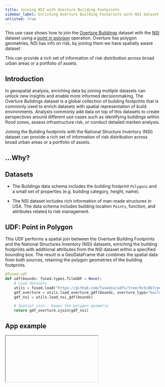 ```yaml
---
title: Joining NSI with Overture Building Footprints
sidebar_label: Enriching Overture Building Footprints with NSI dataset
unlisted: true
---
```




This use case shows how to join the [Overture Buildings](https://docs.overturemaps.org/guides/buildings/#14/32.58453/-117.05154/0/60) dataset with the [NSI](https://www.hec.usace.army.mil/confluence/nsi/) dataset using a [point in polygon](/tutorials/others/transform/geospatial/point-in-polygon/) operation. Overture has polygon geometries, NSI has info on risk, by joining them we have spatially aware dataset


This can provide a rich set of information of risk distribution across broad urban areas or a portfolio of assets.



## Introduction
In geospatial analysis, enriching data by joining multiple datasets can unlock new insights and enable more informed decisionmaking. The Overture Buildings dataset is a global collection of building footprints that is commonly used to enrich datasets with spatial representation of build environments. Analysts commonly add data on top of this datasets to create perspectives around different use cases such as identifying buildings within flood zones, assess infrastructure risk, or conduct detailed marken analysis.

Joining the Buliding footprints with the National Structure Inventory (NSI) dataset can provide a rich set of information of risk distribution across broad urban areas or a portfolio of assets.



## ...Why?




## Datasets


- The Buildings data schema includes the building footprint `Polygons` and a small set of properties (e.g. building category, height, name).

- The NSI dataset includes rich information of man-made structures in USA. The data schema includes building location `Points`, function, and attributes related to risk management.


## UDF: Point in Polygon

This UDF performs a spatial join between the Overture Building Footprints and the National Structures Inventory (NSI) datasets, enriching the building footprints with additional attributes from the NSI dataset within a specified bounding box. The result is a GeoDataFrame that combines the spatial data from both sources, retaining the polygon geometries of the building footprints.


```python showLineNumbers
@fused.udf
def udf(bounds: fused.types.TileGDF = None):
    # Load datasets
    utils = fused.load("https://github.com/fusedio/udfs/tree/9c5c8bf/public/Nsi_Overture").utils
    gdf_overture = utils.load_overture_gdf(bounds, overture_type="building")
    gdf_nsi = utils.load_nsi_gdf(bounds)

    # Spatial join - keeps the polygon geometry
    return gdf_overture.sjoin(gdf_nsi)
```


## App example






<div style={{marginTop: '2rem'}}>
<Iframe
  id="iframe-1"
  code={CODE}
  requirements={[
    "/pyarrow/pyarrow-17.0.0-cp312-cp312-pyodide_2024_0_wasm32.whl",
    "micropip",
    "pyodide-unix-timezones",
    "requests",
    "yarl",
    "pydeck",

  ]}
  url = "https://www.fused.io/workbench#app/s/a"
  height="250px"
/>
</div>


##### [stash]

overture aims to keep the dataset up to date if buildings change, so can keep datasets up to date by joining. usings GERS (The Global Entity Reference System (GERS) is a framework for structuring, encoding, and matching map data to a shared universal reference. )

todo: link, size, number of points


App:
DESCRIPTION WHAT IS THIS, show it for a small town.
TABLE: compare neighborhoods in a table, top 10 value buildings

Get it right bc this is the template for others to follow.


Structure first.

What is point in polygon, why does it matter. A cookiecutter.
